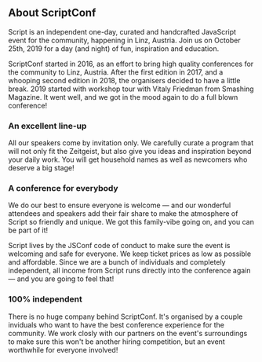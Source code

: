 ## About ScriptConf

Script is an independent one-day, curated and handcrafted JavaScript event for the community, happening in Linz, Austria. Join us on October 25th, 2019 for a day (and night) of fun, inspiration and education.

ScriptConf started in 2016, as an effort to bring high quality conferences for the community to Linz, Austria.
After the first edition in 2017, and a whooping second edition in 2018, the organisers decided to have a little break.
2019 started with workshop tour with Vitaly Friedman from Smashing Magazine. It went well, and we got in the mood again 
to do a full blown conference!

### An excellent line-up

All our speakers come by invitation only. We carefully curate a program that will not only fit the Zeitgeist, but also give you ideas and inspiration beyond your daily work. You will get household names as well as newcomers who deserve a big stage!


### A conference for everybody

We do our best to ensure everyone is welcome — and our wonderful attendees and speakers add their fair share to make the atmosphere of Script so friendly and unique. We got this family-vibe going on, and you can be part of it!

Script lives by the JSConf code of conduct to make sure the event is welcoming and safe for everyone. We keep ticket prices as low as possible and affordable. Since we are a bunch of individuals and completely independent, all income from Script runs directly into the conference again — and you are going to feel that!

### 100% independent

There is no huge company behind ScriptConf. It's organised by a couple inviduals who want to have the best conference experience for the community. We work closly with our partners on the event's surroundings to make sure this won't be another hiring competition, but an event worthwhile for everyone involved!



